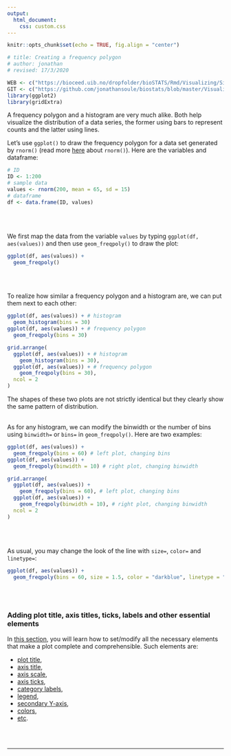 ```yaml
---
output:
  html_document:
    css: custom.css
--- 
```


```r
knitr::opts_chunk$set(echo = TRUE, fig.align = "center")

# title: Creating a frequency polygon
# author: jonathan
# revised: 17/3/2020

WEB <- c("https://bioceed.uib.no/dropfolder/bioSTATS/Rmd/Visualizing/Simple/frequency-polygon.html")
GIT <- c("https://github.com/jonathansoule/biostats/blob/master/Visualizing/Simple/frequency-polygon.Rmd")
library(ggplot2)
library(gridExtra)
```
A frequency polygon and a histogram are very much alike. Both help visualize the distribution of a data series, the former using bars to represent counts and the latter using lines.

Let's use `ggplot()` to draw the frequency polygon for a data set generated by `rnorm()` (read more [here](https://biostats.w.uib.no/4-generating-random-series/){target="_blank"} about `rnorm()`). Here are the variables and dataframe:
```r
# ID
ID <- 1:200
# sample data
values <- rnorm(200, mean = 65, sd = 15)
# dataframe
df <- data.frame(ID, values)
```
<br/><br/>

We first map the data from the variable `values` by typing `ggplot(df, aes(values))` and then use `geom_freqpoly()` to draw the plot:
```r
ggplot(df, aes(values)) +
  geom_freqpoly()
```
<br/><br/>

To realize how similar a frequency polygon and a histogram are, we can put them next to each other:
```r
ggplot(df, aes(values)) + # histogram
  geom_histogram(bins = 30)
ggplot(df, aes(values)) + # frequency polygon
  geom_freqpoly(bins = 30)
```
```r
grid.arrange(
  ggplot(df, aes(values)) + # histogram
    geom_histogram(bins = 30),
  ggplot(df, aes(values)) + # frequency polygon
    geom_freqpoly(bins = 30),
  ncol = 2
)
```
The shapes of these two plots are not strictly identical but they clearly show the same pattern of distribution. 
<br/><br/>

As for any histogram, we can modify the binwidth or the number of bins using `binwidth=` or `bins=` in `geom_freqpoly()`. Here are two examples:
```r
ggplot(df, aes(values)) +
  geom_freqpoly(bins = 60) # left plot, changing bins
ggplot(df, aes(values)) +
  geom_freqpoly(binwidth = 10) # right plot, changing binwidth
```
```r
grid.arrange(
  ggplot(df, aes(values)) +
    geom_freqpoly(bins = 60), # left plot, changing bins
  ggplot(df, aes(values)) +
    geom_freqpoly(binwidth = 10), # right plot, changing binwidth
  ncol = 2
)
```
<br/><br/>

As usual, you may change the look of the line with `size=`, `color=` and `linetype=`:
```r
ggplot(df, aes(values)) +
  geom_freqpoly(bins = 60, size = 1.5, color = "darkblue", linetype = "dotted")
```

<br/><br/>

### Adding plot title, axis titles, ticks, labels and other essential elements

In [this section](https://biostats.w.uib.no/topics/data-visualization-with-ggplot2/essential-elements/){target="_blank"}, you will learn how to set/modify all the necessary elements that make a plot complete and comprehensible. Such elements are:

+ [plot title](https://biostats.w.uib.no/title/){target="_blank"}, 
+ [axis title](https://biostats.w.uib.no/axis-titles/){target="_blank"},
+ [axis scale](https://biostats.w.uib.no/axis-scale/){target="_blank"},
+ [axis ticks](https://biostats.w.uib.no/axis-ticks/){target="_blank"},
+ [category labels](https://biostats.w.uib.no/category-labels/){target="_blank"},
+ [legend](https://biostats.w.uib.no/legend/){target="_blank"},
+ [secondary Y-axis](https://biostats.w.uib.no/secondary-y-axis/){target="_blank"},
+ [colors](https://biostats.w.uib.no/choosing-colors-for-your-plot/){target="_blank"},
+ [etc](https://biostats.w.uib.no/topics/data-visualization-with-ggplot2/essential-elements/){target="_blank"}.

<br/><br/>

***
<!-- UNCOMMENT TO ACTIVATE
Get the Rmarkdown file corresponding to this page on [GitHub](`r GIT`){target="_blank"}.
-->
